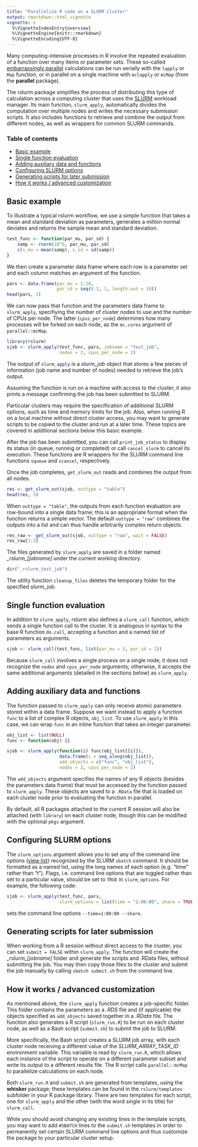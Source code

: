 ```yaml
---
title: "Parallelize R code on a SLURM cluster"
output: rmarkdown::html_vignette
vignette: >
  %\VignetteIndexEntry{overview}
  %\VignetteEngine{knitr::rmarkdown}
  %\VignetteEncoding{UTF-8}
---
```


Many computing-intensive processes in R involve the repeated evaluation of 
a function over many items or parameter sets. These so-called 
[embarrassingly parallel](https://en.wikipedia.org/wiki/Embarrassingly_parallel)
calculations can be run serially with the `lapply` or `Map` function, or in parallel
on a single machine with `mclapply` or `mcMap` (from the **parallel** package).

The rslurm package simplifies the process of distributing this type of calculation
across a computing cluster that uses the [SLURM](http://slurm.schedmd.com/) 
workload manager. Its main function, `slurm_apply`, automatically divides the
computation over multiple nodes and writes the necessary submission scripts.
It also includes functions to retrieve and combine the output from different nodes,
as well as wrappers for common SLURM commands.

### Table of contents

- [Basic example](#basic-example)
- [Single function evaluation](#single-function-evaluation)
- [Adding auxiliary data and functions](#adding-auxiliary-data-and-functions)
- [Configuring SLURM options](#configuring-slurm-options)
- [Generating scripts for later submission](#generating-scripts-for-later-submission)
- [How it works / advanced customization](#how-it-works-advanced-customization)


## Basic example

To illustrate a typical rslurm workflow, we use a simple function that takes
a mean and standard deviation as parameters, generates a million normal deviates
and returns the sample mean and standard deviation.

```r
test_func <- function(par_mu, par_sd) {
    samp <- rnorm(10^6, par_mu, par_sd)
    c(s_mu = mean(samp), s_sd = sd(samp))
}
```

We then create a parameter data frame where each row is a parameter set and each
column matches an argument of the function.

```r
pars <- data.frame(par_mu = 1:10,
                   par_sd = seq(0.1, 1, length.out = 10))
head(pars, 3)
```

We can now pass that function and the parameters data frame to `slurm_apply`,
specifiying the number of cluster nodes to use and the number of CPUs per node.
The latter (`cpus_per_node`) determines how many processes will be forked on
each node, as the `mc.cores` argument of `parallel::mcMap`. 
```r
library(rslurm)
sjob <- slurm_apply(test_func, pars, jobname = "test_job", 
                    nodes = 2, cpus_per_node = 2)
```
The output of `slurm_apply` is a *slurm_job* object that stores a few pieces of 
information (job name and number of nodes) needed to retrieve the job's output. 

Assuming the function is run on a machine with access to the cluster, it also 
prints a message confirming the job has been submitted to SLURM.

Particular clusters may require the specification of additional SLURM options,
such as time and memory limits for the job. Also, when running R on a local
machine without direct cluster access, you may want to generate scripts to be
copied to the cluster and run at a later time. These topics are covered in
additional sections below this basic example.

After the job has been submitted, you can call `print_job_status` to display its
status (in queue, running or completed) or call `cancel_slurm` to cancel its
execution. These functions are R wrappers for the SLURM command line functions
`squeue` and `scancel`, respectively.

Once the job completes, `get_slurm_out` reads and combines the output from all
nodes.
```r
res <- get_slurm_out(sjob, outtype = "table")
head(res, 3)
```

When `outtype = "table"`, the outputs from each function evaluation are 
row-bound into a single data frame; this is an appropriate format when the 
function returns a simple vector. The default `outtype = "raw"` combines the
outputs into a list and can thus handle arbitrarily complex return objects.

```r
res_raw <- get_slurm_out(sjob, outtype = "raw", wait = FALSE)
res_raw[1:3]
```

The files generated by `slurm_apply` are saved in a folder named
*\_rslurm_[jobname]* under the current working directory.

```r
dir("_rslurm_test_job")
```

The utility function `cleanup_files` deletes the temporary folder for the
specified *slurm_job*.


## Single function evaluation

In addition to `slurm_apply`, rslurm also defines a `slurm_call` function, which
sends a single function call to the cluster. It is analogous in syntax to the 
base R function `do.call`, accepting a function and a named list of parameters
as arguments.

```r
sjob <- slurm_call(test_func, list(par_mu = 5, par_sd = 1))
```

Because `slurm_call` involves a single process on a single node, it does not
recognize the `nodes` and `cpus_per_node` arguments; otherwise, it accepts the
same additional arguments (detailed in the sections below) as `slurm_apply`.


## Adding auxiliary data and functions

The function passed to `slurm_apply` can only receive atomic parameters stored 
within a data frame. Suppose we want instead to apply a function `func` to a list
of complex R objects, `obj_list`. To use `slurm_apply` in this case, we can wrap 
`func` in an inline function that takes an integer parameter.

```r
obj_list <- list(NULL)
func <- function(obj) {}
```
```r
sjob <- slurm_apply(function(i) func(obj_list[[i]]), 
                    data.frame(i = seq_along(obj_list)),
                    add_objects = c("func", "obj_list"),
                    nodes = 2, cpus_per_node = 2)
```

The `add_objects` argument specifies the names of any R objects (besides the 
parameters data frame) that must be accessed by the function passed to 
`slurm_apply`. These objects are saved to a `.RData` file that is loaded
on each cluster node prior to evaluating the function in parallel.

By default, all R packages attached to the current R session will also be 
attached (with `library`) on each cluster node, though this can be modified with
the optional `pkgs` argument.


## Configuring SLURM options

The `slurm_options` argument allows you to set any of the command line 
options ([view list](http://slurm.schedmd.com/sbatch.html)) recognized by the 
SLURM `sbatch` command. It should be formatted as a named list, using the long
names of each option (e.g. "time" rather than "t"). Flags, i.e. command line 
options that are toggled rather than set to a particular value, should be set to
`TRUE` in `slurm_options`. For example, the following code:
```r
sjob <- slurm_apply(test_func, pars, 
                    slurm_options = list(time = "1:00:00", share = TRUE))
```
sets the command line options `--time=1:00:00 --share`.


## Generating scripts for later submission

When working from a R session without direct access to the cluster, you can set
`submit = FALSE` within `slurm_apply`. The function will create the
*\_rslurm\_[jobname]* folder and generate the scripts and .RData files, without
submitting the job. You may then copy those files to the cluster and submit the
job manually by calling `sbatch submit.sh` from the command line.


## How it works / advanced customization

As mentioned above, the `slurm_apply` function creates a job-specific folder. 
This folder contains the parameters as a *.RDS* file and (if applicable) the objects
specified as `add_objects` saved together in a *.RData* file. The function also
generates a R script (`slurm_run.R`) to be run on each cluster node, as well
as a Bash script (`submit.sh`) to submit the job to SLURM.

More specifically, the Bash script creates a SLURM job array, with each cluster
node receiving a different value of the *SLURM\_ARRAY\_TASK\_ID* environment
variable. This variable is read by `slurm_run.R`, which allows each instance of
the script to operate on a different parameter subset and write its output to
a different results file. The R script calls `parallel::mcMap` to parallelize
calculations on each node.

Both `slurm_run.R` and `submit.sh` are generated from templates, using the
**whisker** package; these templates can be found in the `rslurm/templates`
subfolder in your R package library. There are two templates for each script,
one for `slurm_apply` and the other (with the word *single* in its title) for
`slurm_call`. 

While you should avoid changing any existing lines in the template scripts, you
may want to add `#SBATCH` lines to the `submit.sh` templates in order to
permanently set certain SLURM command line options and thus customize the package
to your particular cluster setup.